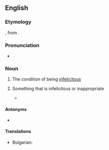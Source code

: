 ==English==

===Etymology===
{{prefix|en|in|felicity}}, from {{uder|en|la|infelicitas}}.

===Pronunciation===
* {{rhymes|en|ɪsɪti|s=5}}

===Noun===
{{en-noun|~}}

# {{lb|en|uncountable}} The condition of being [[infelicitous]]
# {{lb|en|countable}} Something that is infelicitous or inappropriate
#* {{quote-journal|en|date=October 24, 2007|author=Jeffrey Alan Barrett|title=Approximate Truth and Descriptive Nesting|work=Erkenntnis|url=|doi=10.1007/s10670-007-9086-6|volume=68|issue=2|pages=
|passage=Returning to our own epistemic situation, we do not know the sense in which quantum mechanics and relativity will be taken to be approximately true after their descriptive '''infelicities''' are addressed.}}

====Antonyms====
* {{sense|condition}} {{l|en|felicity}}

====Translations====
{{trans-top| Something that is infelicitous or inappropriate}}
* Bulgarian: {{t+|bg| злополучие|n}}
{{trans-mid}}

{{trans-bottom}}